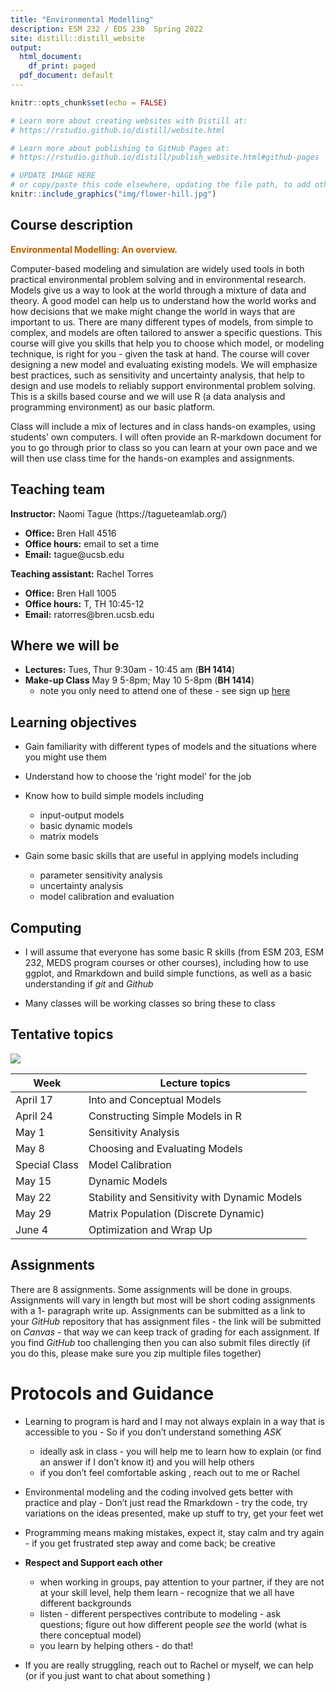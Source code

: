 ```yaml
---
title: "Environmental Modelling"
description: ESM 232 / EDS 230  Spring 2022
site: distill::distill_website
output:
  html_document:
    df_print: paged
  pdf_document: default
---
```


```r
knitr::opts_chunk$set(echo = FALSE)

# Learn more about creating websites with Distill at:
# https://rstudio.github.io/distill/website.html

# Learn more about publishing to GitHub Pages at:
# https://rstudio.github.io/distill/publish_website.html#github-pages

```

```r

# UPDATE IMAGE HERE 
# or copy/paste this code elsewhere, updating the file path, to add other images to your site!
knitr::include_graphics("img/flower-hill.jpg")
```


## Course description

<p style="color: #ba5e00"><b> Environmental Modelling: An overview.</p></b>

Computer-based modeling and simulation are widely used tools in both practical environmental problem solving and in environmental research. Models give us a way to look at the world through a mixture of data and theory. A good model can help us to understand how the world works and how decisions that we make might change the world in ways that are important to us. There are many different types of models, from simple to complex, and models are often tailored to answer a specific questions. This course will give you skills that help you to choose which model, or modeling technique, is right for you - given the task at hand. The course will cover designing a new model and evaluating existing models. We will emphasize best practices, such as sensitivity and uncertainty analysis, that help to design and use models to reliably support environmental problem solving. This is a skills based course and we will use R (a data analysis and programming environment) as our basic platform. 

Class will include a mix of lectures and in class hands-on examples, using students’ own computers. I will often provide an R-markdown document for you to go through prior to class so you can learn at your own pace and we will then use class time for the hands-on examples and assignments.



## Teaching team

**Instructor:** Naomi Tague 
(https://tagueteamlab.org/)

-   **Office:** Bren Hall 4516
-   **Office hours:** email to set a time
-   **Email:** tague@ucsb.edu

**Teaching assistant:** Rachel Torres 

-   **Office:** Bren Hall 1005
-   **Office hours:**  T, TH 10:45-12
-   **Email:** ratorres@bren.ucsb.edu


## Where we will be

-   **Lectures:** Tues, Thur 9:30am - 10:45 am (**BH 1414**)  
-   **Make-up Class**  May 9 5-8pm; May 10 5-8pm  (**BH 1414**)
      - note you only need to attend one of these - see sign up 
      [here](https://docs.google.com/spreadsheets/d/1e1_Gfblja_Rye9xVoe7LMmqUrrUDKtG4oZUNPgn2_U8/edit?usp=sharing)
      
## Learning objectives

 - Gain familiarity with different types of models and the situations where you might use them
 
 - Understand how to choose the 'right model' for the job
 - Know how to build simple models including
      - input-output models
      - basic dynamic models 
      - matrix models
      
  - Gain some basic skills that are useful in applying models including
      - parameter sensitivity analysis
      - uncertainty analysis
      - model calibration and evaluation
      


## Computing

-   I will assume that everyone has some basic R skills (from ESM 203, ESM 232, MEDS program courses or other courses), including how to use ggplot, and Rmarkdown and build simple functions, as well as a basic understanding if *git* and *Github*

-   Many classes will be working classes so bring these to class




## Tentative topics

![](img/goalswc.png)

| Week | Lecture topics | 
|------|----------------|
|April 17    | Into and Conceptual Models         | 
|April 24   | Constructing Simple Models in R         | 
|May 1    | Sensitivity Analysis      | 
| May 8    |Choosing and Evaluating Models    | 
| Special Class    |  Model Calibration       | 
| May 15    | Dynamic Models |          |    
| May 22    | Stability and Sensitivity with Dynamic Models |
| May 29    |   Matrix Population (Discrete Dynamic)     | 
| June 4    |  Optimization and Wrap Up    | 

## Assignments


There are 8 assignments. Some assignments will be done in groups. Assignments will vary in length but most will be short coding assignments with a 1- paragraph write up. Assignments can be submitted as a link to your *GitHub* repository that has assignment files  - the link will be submitted on *Canvas* - that way we can keep track of grading for each assignment. If you find *GitHub* too challenging then you can also submit files directly (if you do this, please make sure you zip multiple files together)

# Protocols and Guidance 

*  Learning to program is hard and I may not always explain in a way that is accessible to you - So if you don't understand something *ASK* 
    * ideally ask in class - you will help me to learn how to explain (or find an answer if I don't know it) and you will help others 
    * if you don't feel comfortable asking , reach out to me or Rachel

* Environmental modeling and the coding involved gets better with practice and play - Don't just read the Rmarkdown - try the code, try variations on the ideas presented, make up stuff to try, get your feet wet 

* Programming means making mistakes, expect it, stay calm and try again - if you get frustrated step away and come back; be creative


* **Respect and Support each other** 
  * when working in groups, pay attention to your partner, if they are not at your skill level, help them learn - recognize that we all have different backgrounds
  * listen - different perspectives contribute to modeling - ask questions; figure out how different people *see* the world (what is there conceptual model)
  * you learn by helping others - do that!
  
  

* If you are really struggling, reach out to Rachel or myself, we can help
(or if you just want to chat about something ) 


